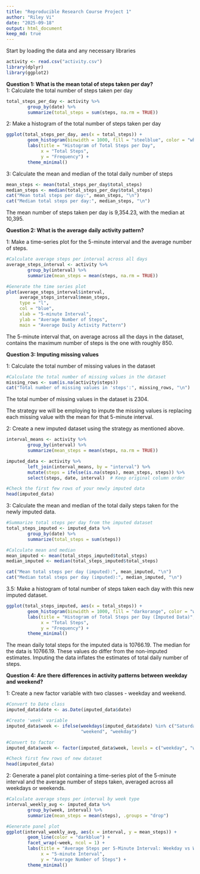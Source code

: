 ---
title: "Reproducible Research Course Project 1"
author: "Riley Vi"
date: "2025-09-18"
output: html_document
keep_md: true
---
Start by loading the data and any necessary libraries
```{r, message = FALSE}
activity <- read.csv("activity.csv")  
library(dplyr)  
library(ggplot2)  
```
  
**Question 1: What is the mean total of steps taken per day?**  
1: Calculate the total number of steps taken per day  
```{r}
total_steps_per_day <- activity %>%
        group_by(date) %>%
        summarize(total_steps = sum(steps, na.rm = TRUE))
```

2: Make a histogram of the total number of steps taken per day  
```{r, message = FALSE}
ggplot(total_steps_per_day, aes(x = total_steps)) +
        geom_histogram(binwidth = 1000, fill = "steelblue", color = "white") +
        labs(title = "Histogram of Total Steps per Day",
             x = "Total Steps",
             y = "Frequency") +
        theme_minimal()
```  
  
3: Calculate the mean and median of the total daily number of steps
```{r}
mean_steps <- mean(total_steps_per_day$total_steps)
median_steps <- median(total_steps_per_day$total_steps)
cat("Mean total steps per day:", mean_steps, "\n")
cat("Median total steps per day:", median_steps, "\n")
```  
  The mean number of steps taken per day is 9,354.23, with the median at 10,395.
  
**Question 2: What is the average daily activity pattern?**   

  1: Make a time-series plot for the 5-minute interval and the average number of steps.  
```{r}
#Calculate average steps per interval across all days
average_steps_interval <- activity %>%
        group_by(interval) %>%
        summarize(mean_steps = mean(steps, na.rm = TRUE))

#Generate the time series plot 
plot(average_steps_interval$interval,
     average_steps_interval$mean_steps,
     type = "l",
     col = "blue",
     xlab = "5-minute Interval",
     ylab = "Average Number of Steps",
     main = "Average Daily Activity Pattern")
```   

The 5-minute interval that, on average across all the days in the dataset, contains the maximum number of steps is the one with roughly 850.  

**Question 3: Imputing missing values**

1: Calculate the total number of missing values in the dataset  
```{r}
#Calculate the total number of missing values in the dataset
missing_rows <- sum(is.na(activity$steps))
cat("Total number of missing values in 'steps':", missing_rows, "\n")
```  
The total number of missing values in the dataset is 2304.

The strategy we will be employing to impute the missing values is replacing each missing value with the mean for that 5-minute interval.

2: Create a new imputed dataset using the strategy as mentioned above. 
```{r}
interval_means <- activity %>%
        group_by(interval) %>%
        summarize(mean_steps = mean(steps, na.rm = TRUE))

imputed_data <- activity %>%
        left_join(interval_means, by = "interval") %>%
        mutate(steps = ifelse(is.na(steps), mean_steps, steps)) %>%
        select(steps, date, interval)  # Keep original column order

#Check the first few rows of your newly imputed data
head(imputed_data)
```
3: Calculate the mean and median of the total daily steps taken for the newly imputed data.
```{r}
#Summarize total steps per day from the imputed dataset
total_steps_imputed <- imputed_data %>%
        group_by(date) %>%
        summarize(total_steps = sum(steps))

#Calculate mean and median
mean_imputed <- mean(total_steps_imputed$total_steps)
median_imputed <- median(total_steps_imputed$total_steps)

cat("Mean total steps per day (imputed):", mean_imputed, "\n")
cat("Median total steps per day (imputed):", median_imputed, "\n")
```
3.5: Make a histogram of total number of steps taken each day with this new imputed dataset.
```{r}
ggplot(total_steps_imputed, aes(x = total_steps)) +
        geom_histogram(binwidth = 1000, fill = "darkorange", color = "white") +
        labs(title = "Histogram of Total Steps per Day (Imputed Data)",
             x = "Total Steps",
             y = "Frequency") +
        theme_minimal()
```

The mean daily total steps for the imputed data is 10766.19. The median for the data is 10766.19. 
These values do differ from the non-imputed estimates. Imputing the data inflates the estimates of total daily number of steps.

**Question 4: Are there differences in activity patterns between weekday and weekend?**

1: Create a new factor variable with two classes - weekday and weekend. 
```{r}
#Convert to Date class
imputed_data$date <- as.Date(imputed_data$date)

#Create 'week' variable
imputed_data$week <- ifelse(weekdays(imputed_data$date) %in% c("Saturday", "Sunday"),
                            "weekend", "weekday")

#Convert to factor
imputed_data$week <- factor(imputed_data$week, levels = c("weekday", "weekend"))

#Check first few rows of new dataset
head(imputed_data)
```
2: Generate a panel plot containing a time-series plot of the 5-minute interval and the average number of steps taken, averaged across all weekdays or weekends. 
```{r}
#Calculate average steps per interval by week type
interval_weekly_avg <- imputed_data %>%
        group_by(week, interval) %>%
        summarize(mean_steps = mean(steps), .groups = "drop")

#Generate panel plot
ggplot(interval_weekly_avg, aes(x = interval, y = mean_steps)) +
        geom_line(color = "darkblue") +
        facet_wrap(~week, ncol = 1) +
        labs(title = "Average Steps per 5-Minute Interval: Weekday vs Weekend",
             x = "5-minute Interval",
             y = "Average Number of Steps") +
        theme_minimal()
```
